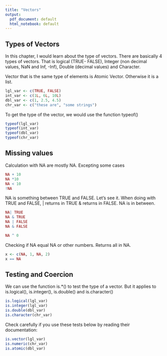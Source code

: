 ```yaml
---
title: "Vectors"
output:
  pdf_document: default
  html_notebook: default
---
```

## Types of Vectors
In this chapter, I would learn about the type of vectors. There are basically 4 types of vectors. That is logical (TRUE- FALSE), Integer (non decimal values, NaN and Inf, -Inf), Double (decimal values) and Character.

Vector that is the same type of elements is Atomic Vector. Otherwise it is a list.
```r
lgl_var <- c(TRUE, FALSE)
int_var <- c(1L, 6L, 10L)
dbl_var <- c(1, 2.5, 4.5)
chr_var <- c("these are", "some strings")
```

To get the type of the vector, we would use the function typeof()

```r
typeof(lgl_var)
typeof(int_var)
typeof(dbl_var)
typeof(chr_var)
```
## Missing values
Calculation with NA are mostly NA. Excepting some cases

```r
NA + 10
NA *10
NA < 10
!NA
```

NA is something between TRUE and FALSE. Let's see it. When doing with TRUE and FALSE, | returns in TRUE & returns in FALSE. NA is in between.
```r
NA| TRUE
NA & TRUE
NA | FALSE
NA & FALSE
```
```r
NA ^ 0
```
Checking if NA equal NA or other numbers. Returns all in NA.

```r
x <- c(NA, 1, NA, 2)
x == NA
```

## Testing and Coercion

We can use the function is.*() to test the type of a vector. But it applies to is.logical(), is.integer(), is.double() and is.character()

```r
is.logical(lgl_var)
is.integer(lgl_var)
is.double(dbl_var)
is.character(chr_var)
```
Check carefully if you use these tests below by reading their documentation:
```r
is.vector(lgl_var)
is.numeric(chr_var)
is.atomic(dbl_var)
```

